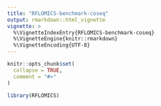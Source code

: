 ```yaml
---
title: "RFLOMICS-benchmark-coseq"
output: rmarkdown::html_vignette
vignette: >
  %\VignetteIndexEntry{RFLOMICS-benchmark-coseq}
  %\VignetteEngine{knitr::rmarkdown}
  %\VignetteEncoding{UTF-8}
---
```


```r
knitr::opts_chunk$set(
  collapse = TRUE,
  comment = "#>"
)
```

```r
library(RFLOMICS)
```
